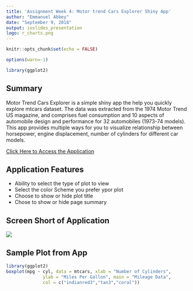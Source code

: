 ```yaml
---
title: 'Assignment Week 4: Motor trend Cars Explorer Shiny App'
author: "Emmanuel Abbey"
date: "September 9, 2018"
output: ioslides_presentation
logo: r_charts.png
---
```


```r
knitr::opts_chunk$set(echo = FALSE)
```


``` r
options(warn=-1)

```



```r

library(ggplot2)

```



## Summary
Motor Trend Cars Explorer is a simple shiny app the help you quickly explore mtcars dataset. The data was extracted from the 1974 Motor Trend US magazine, and comprises fuel consumption and 10 aspects of automobile design and performance for 32 automobiles (1973-74 models). This app provides multiple ways for you to visualize relationship between horsepower, engine displacement, number of cylinders for different car models.

[Click Here to Access the Application](https://eabbey3.shinyapps.io/MTCARS-Explorer/)


## Application Features
- Ability to select the type of plot to view
- Select the color Scheme you prefer ypor plot
- Choose to show or hide plot title
- Chose to show or hide page summary


## Screen Short of Application
![](shot1.png)

## Sample Plot from App
```r
library(ggplot2)
boxplot(mpg ~ cyl, data = mtcars, xlab = "Number of Cylinders",
              ylab = "Miles Per Gallon", main = "Mileage Data",
              col = c("indianred3","tan3","coral"))
```


